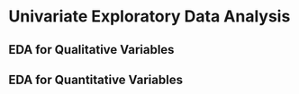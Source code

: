 # Univariate Exploratory Data Analysis

## EDA for Qualitative Variables

## EDA for Quantitative Variables